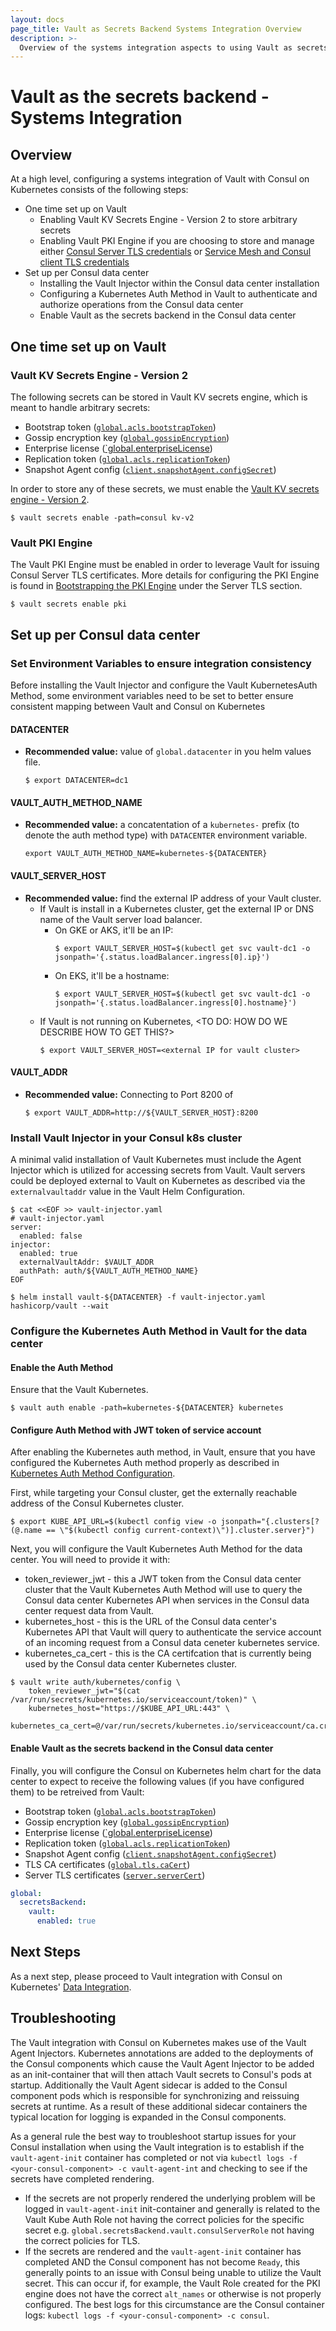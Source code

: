 ```yaml
---
layout: docs
page_title: Vault as Secrets Backend Systems Integration Overview
description: >-
  Overview of the systems integration aspects to using Vault as secrets backend for Consul on Kubernetes.
---
```


# Vault as the secrets backend - Systems Integration

## Overview
At a high level, configuring a systems integration of Vault with Consul on Kubernetes consists of the following steps:
- One time set up on Vault
  - Enabling Vault KV Secrets Engine - Version 2 to store arbitrary secrets
  - Enabling Vault PKI Engine if you are choosing to store and manage either [Consul Server TLS credentials](/docs/k8s/installation/vault/data-integration/server-tls) or [Service Mesh and Consul client TLS credentials](/docs/k8s/installation/vault/data-integration/connect-ca)
- Set up per Consul data center
  - Installing the Vault Injector within the Consul data center installation
  - Configuring a Kubernetes Auth Method in Vault to authenticate and authorize operations from the Consul data center
  - Enable Vault as the secrets backend in the Consul data center

## One time set up on Vault
### Vault KV Secrets Engine - Version 2
The following secrets can be stored in Vault KV secrets engine, which is meant to handle arbitrary secrets:
- Bootstrap token ([`global.acls.bootstrapToken`](/docs/k8s/helm#v-global-acls-bootstraptoken))
- Gossip encryption key ([`global.gossipEncryption`]())
- Enterprise license ([`global.enterpriseLicense]())
- Replication token ([`global.acls.replicationToken`](docs/k8s/helm#v-global-acls-replicationtoken))
- Snapshot Agent config ([`client.snapshotAgent.configSecret`](/docs/k8s/helm#v-client-snapshotagent-configsecret))

In order to store any of these secrets, we must enable the [Vault KV secrets engine - Version 2](https://www.vaultproject.io/docs/secrets/kv/kv-v2).

```shell-session
$ vault secrets enable -path=consul kv-v2
```

### Vault PKI Engine

The Vault PKI Engine must be enabled in order to leverage Vault for issuing Consul Server TLS certificates. More details for configuring the PKI Engine is found in [Bootstrapping the PKI Engine](/docs/k8s/installation/vault/data-integration/server-tls#bootstrapping-the-pki-engine) under the Server TLS section.

```shell-session
$ vault secrets enable pki
```

## Set up per Consul data center
### Set Environment Variables to ensure integration consistency
Before installing the Vault Injector and configure the Vault KubernetesAuth Method, some environment variables need to be set to better ensure consistent mapping between Vault and Consul on Kubernetes
#### DATACENTER
  - **Recommended value:** value of `global.datacenter` in you helm values file.
    ```shell
    $ export DATACENTER=dc1
    ```
#### VAULT_AUTH_METHOD_NAME 
  - **Recommended value:** a concatentation of a `kubernetes-` prefix (to denote the auth method type) with `DATACENTER` environment variable.
    ```shell
    export VAULT_AUTH_METHOD_NAME=kubernetes-${DATACENTER}
    ```
#### VAULT_SERVER_HOST
  - **Recommended value:** find the external IP address of your Vault cluster. 
    - If Vault is install in a Kubernetes cluster, get the external IP or DNS name of the Vault server load balancer. 
      - On GKE or AKS, it'll be an IP:
        ```shell
        $ export VAULT_SERVER_HOST=$(kubectl get svc vault-dc1 -o jsonpath='{.status.loadBalancer.ingress[0].ip}')
        ```
      - On EKS, it'll be a hostname:
        ```shell
        $ export VAULT_SERVER_HOST=$(kubectl get svc vault-dc1 -o jsonpath='{.status.loadBalancer.ingress[0].hostname}')
        ```
    - If Vault is not running on Kubernetes, <TO DO: HOW DO WE DESCRIBE HOW TO GET THIS?>
        ```shell
        $ export VAULT_SERVER_HOST=<external IP for vault cluster>
        ```
#### VAULT_ADDR
  - **Recommended value:** Connecting to Port 8200 of 
    ```shell
    $ export VAULT_ADDR=http://${VAULT_SERVER_HOST}:8200
    ```

### Install Vault Injector in your Consul k8s cluster
A minimal valid installation of Vault Kubernetes must include the Agent Injector which is utilized for accessing secrets from Vault. Vault servers could be deployed external to Vault on Kubernetes as described via the `externalvaultaddr` value in the Vault Helm Configuration.

```shell
$ cat <<EOF >> vault-injector.yaml
# vault-injector.yaml
server:
  enabled: false
injector:
  enabled: true
  externalVaultAddr: $VAULT_ADDR
  authPath: auth/${VAULT_AUTH_METHOD_NAME}
EOF
``` 

```shell
$ helm install vault-${DATACENTER} -f vault-injector.yaml hashicorp/vault --wait
```

### Configure the Kubernetes Auth Method in Vault for the data center

#### Enable the Auth Method
Ensure that the Vault Kubernetes.
```shell
$ vault auth enable -path=kubernetes-${DATACENTER} kubernetes
```

#### Configure Auth Method with JWT token of service account

After enabling the Kubernetes auth method, in Vault, ensure that you have configured the Kubernetes Auth method properly as described in [Kubernetes Auth Method Configuration](https://www.vaultproject.io/docs/auth/kubernetes#configuration). 

First, while targeting your Consul cluster, get the externally reachable address of the Consul Kubernetes cluster.

```
$ export KUBE_API_URL=$(kubectl config view -o jsonpath="{.clusters[?(@.name == \"$(kubectl config current-context)\")].cluster.server}")
```

Next, you will configure the Vault Kubernetes Auth Method for the data center.  You will need to provide it with:
- token_reviewer_jwt - this a JWT token from the Consul data center cluster that the Vault Kubernetes Auth Method will use to query the Consul data center Kubernetes API when services in the Consul data center request data from Vault.
- kubernetes_host - this is the URL of the Consul data center's Kubernetes API that Vault will query to authenticate the service account of an incoming request from a Consul data ceneter kubernetes service.
- kubernetes_ca_cert - this is the CA certifcation that is currently being used by the Consul data center Kubernetes cluster.

```shell-session
$ vault write auth/kubernetes/config \
    token_reviewer_jwt="$(cat /var/run/secrets/kubernetes.io/serviceaccount/token)" \
    kubernetes_host="https://$KUBE_API_URL:443" \
    kubernetes_ca_cert=@/var/run/secrets/kubernetes.io/serviceaccount/ca.crt
```

#### Enable Vault as the secrets backend in the Consul data center
Finally, you will configure the Consul on Kubernetes helm chart for the data center to expect to receive the following values (if you have configured them) to be retreived from Vault:
- Bootstrap token ([`global.acls.bootstrapToken`](/docs/k8s/helm#v-global-acls-bootstraptoken))
- Gossip encryption key ([`global.gossipEncryption`]())
- Enterprise license ([`global.enterpriseLicense]())
- Replication token ([`global.acls.replicationToken`](docs/k8s/helm#v-global-acls-replicationtoken))
- Snapshot Agent config ([`client.snapshotAgent.configSecret`](/docs/k8s/helm#v-client-snapshotagent-configsecret))
- TLS CA certificates ([`global.tls.caCert`](/docs/k8s/helm#v-global-tls-cacert))
- Server TLS certificates ([`server.serverCert`](docs/k8s/helm#v-server-servercert))

<CodeBlockConfig filename="values.yaml">

```yaml
global:
  secretsBackend:
    vault:
      enabled: true
```

</CodeBlockConfig>

## Next Steps

As a next step, please proceed to Vault integration with Consul on Kubernetes' [Data Integration](/docs/k8s/installation/vault/data-integration).

## Troubleshooting

The Vault integration with Consul on Kubernetes makes use of the Vault Agent Injectors. Kubernetes annotations are added to the
deployments of the Consul components which cause the Vault Agent Injector to be added as an init-container that will then attach
Vault secrets to Consul's pods at startup. Additionally the Vault Agent sidecar is added to the Consul component pods which
is responsible for synchronizing and reissuing secrets at runtime.
As a result of these additional sidecar containers the typical location for logging is expanded in the Consul components.

As a general rule the best way to troubleshoot startup issues for your Consul installation when using the Vault integration
is to establish if the `vault-agent-init` container has completed or not via `kubectl logs -f <your-consul-component> -c vault-agent-int`
and checking to see if the secrets have completed rendering.
* If the secrets are not properly rendered the underlying problem will be logged in `vault-agent-init` init-container
  and generally is related to the Vault Kube Auth Role not having the correct policies for the specific secret
  e.g. `global.secretsBackend.vault.consulServerRole` not having the correct policies for TLS.
* If the secrets are rendered and the `vault-agent-init` container has completed AND the Consul component has not become `Ready`,
  this generally points to an issue with Consul being unable to utilize the Vault secret. This can occur if, for example, the Vault Role
  created for the PKI engine does not have the correct `alt_names` or otherwise is not properly configured. The best logs for this
  circumstance are the Consul container logs: `kubectl logs -f <your-consul-component> -c consul`.

